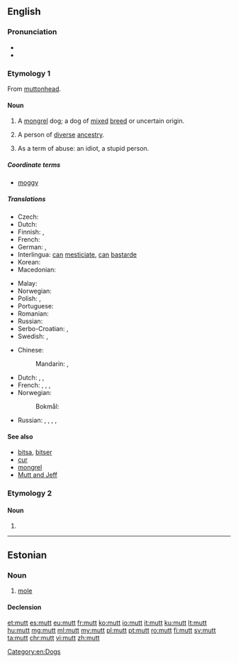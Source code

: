 {{also|mutt'}}
==English==

===Pronunciation===
* {{audio|en-us-mutt.ogg|Audio (US)|lang=en}}
* {{rhymes|ʌt|lang=en}}

===Etymology 1===
From [[muttonhead]].

====Noun====
{{en-noun}}

# A [[mongrel]] dog; a dog of [[mixed]] [[breed]] or uncertain origin.
# {{context|figuratively|sometimes|pejorative|lang=en}} A person of [[diverse]] [[ancestry]].
# {{context|chiefly|US|slang|lang=en}} As a term of abuse: an idiot, a stupid person.

=====Coordinate terms=====
* [[moggy]] {{qualifier|of a cat}}

=====Translations=====
{{trans-top|a mongrel dog}}
* Czech: {{t|cs|vořech}}
* Dutch: {{t+|nl|bastaard}}
* Finnish: {{t+|fi|rakki}}, {{t+|fi|piski}}
* French: {{t+|fr|batard|m}}
* German: {{t|de|Promenadenmischung|f}}, {{t+|de|Köter|m}}
* Interlingua: [[can]] [[mesticiar|mesticiate]], [[can]] [[bastarde]]
* Korean: {{t+|ko|똥개|tr=ddong kae|sc=Kore}}
* Macedonian: {{t|mk|’ртка|f}}
{{trans-mid}}
* Malay: {{t|ms|anjing campuran}}
* Norwegian: {{t+|no|kjøter|m}}
* Polish: {{t+|pl|kundel}}, {{t+|pl|mieszaniec}}
* Portuguese: {{t+|pt|vira-lata|m}}
* Romanian: {{t-needed|ro}}
* Russian: {{t+|ru|дворняжка|f|tr=dvornjážka}}
* Serbo-Croatian: {{t+|sh|mješanac}}, {{t+|sh|džukela}}
* Swedish: {{t+|sv|byracka|c}} {{qualifier|pejorative}}, {{t+|sv|gatukorsning|c}}
{{trans-bottom}}

{{trans-top|a term of abuse}}
* Chinese:
*: Mandarin: {{t|cmn|雜種|sc=Hani}}, {{t+|cmn|杂种|tr=zázhǒng|sc=Hani}}
* Dutch: {{t|nl|halve gare}}, {{t+|nl|idioot}}, {{t+|nl|domkop}}
* French: {{t+|fr|crétin|m}}, {{t+|fr|imbécile|m}}, {{t+|fr|con|m}}, {{t+|fr|corniaud|m}}
* Norwegian:
*: Bokmål: {{t+|nb|tulling}}
{{trans-mid}}
* Russian: {{t+|ru|помесь|f|tr=pómesʹ|sc=Cyrl}}, {{t|ru|полукровка|m|f|tr=polukróvka|sc=Cyrl}}, {{t+|ru|метис|m|tr=metís|sc=Cyrl}}, {{t+|ru|метиска|f|tr=metíska|sc=Cyrl}}, {{qualifier|bastard}} {{t+|ru|ублюдок|m|tr=ubljúdok|sc=Cyrl}}
{{trans-bottom}}

====See also====
* [[bitsa]], [[bitser]]
* [[cur]]
* [[mongrel]]
* [[Mutt and Jeff]]

===Etymology 2===

====Noun====
{{en-noun}}

# {{alternative form of|matha|lang=en}}

[[Category:en:Dogs]]

----

==Estonian==

===Noun===
{{et-noun|muti|mutti}}

# [[mole]]

====Declension====
{{rfinfl|et|noun}}

[[et:mutt]]
[[es:mutt]]
[[eu:mutt]]
[[fr:mutt]]
[[ko:mutt]]
[[io:mutt]]
[[it:mutt]]
[[ku:mutt]]
[[lt:mutt]]
[[hu:mutt]]
[[mg:mutt]]
[[ml:mutt]]
[[my:mutt]]
[[pl:mutt]]
[[pt:mutt]]
[[ro:mutt]]
[[fi:mutt]]
[[sv:mutt]]
[[ta:mutt]]
[[chr:mutt]]
[[vi:mutt]]
[[zh:mutt]]